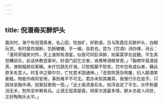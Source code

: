 ```yaml
---
---
---
```

title: 倪潜斋买醉炉头
---



嘉庆时，海宁有倪潜斋者，名心田，性放旷，好韵语，日与陈霞庄买醉炉头，白眼玩世。有时晨炊烟断，饥肠辘辘，手一编，自若也。尝为《饮酒》诗四律，诗云：「漫将荷锸笑刘伶，天上谁知有酒星。似我可同彭泽醉，劝渠莫学左徒醒。平生真觉糟邱乐，此话休教恶客听。好语门前乞文者，肯携琴酒眼常青。」「胸襟毕竟酒徒真，潦倒粗疏任客瞋。未疗饥肠先疗渴，只愁瓶罄不愁贫。饮中岂有成仙者，藉此原多失意人。时复中之聊尔尔，亡忧君术固通神。」「击筑吹箎杂狗屠，妇人醇酒笑豪粗。物能作病将安用，事到难平不可无。君亦未知其趣耳，我惟行乐在兹乎。只因块垒胸中满，拍案狂歌倒一壶。」「达士奚须身后名，拍浮自足了平生。壮怀勃塞消无术，愁阵坚牢赖有兵。止酒王琨真鄙啬，倾家次道最多情。醉乡亦是人间世，正好陶陶乐太平。」